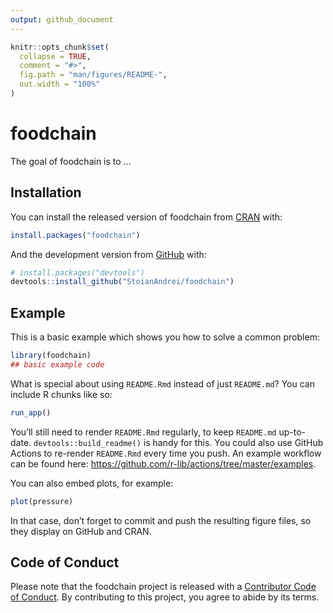 ```yaml
---
output: github_document
---
```


<!-- README.md is generated from README.Rmd. Please edit that file -->

```r
knitr::opts_chunk$set(
  collapse = TRUE,
  comment = "#>",
  fig.path = "man/figures/README-",
  out.width = "100%"
)
```

# foodchain

<!-- badges: start -->
<!-- badges: end -->

The goal of foodchain is to ...

## Installation

You can install the released version of foodchain from [CRAN](https://CRAN.R-project.org) with:

``` r
install.packages("foodchain")
```

And the development version from [GitHub](https://github.com/) with:

``` r
# install.packages("devtools")
devtools::install_github("StoianAndrei/foodchain")
```
## Example

This is a basic example which shows you how to solve a common problem:

```r
library(foodchain)
## basic example code
```

What is special about using `README.Rmd` instead of just `README.md`? You can include R chunks like so:

```r
run_app()
```

You'll still need to render `README.Rmd` regularly, to keep `README.md` up-to-date. `devtools::build_readme()` is handy for this. You could also use GitHub Actions to re-render `README.Rmd` every time you push. An example workflow can be found here: <https://github.com/r-lib/actions/tree/master/examples>.

You can also embed plots, for example:

```r
plot(pressure)
```

In that case, don't forget to commit and push the resulting figure files, so they display on GitHub and CRAN.

## Code of Conduct
  
  Please note that the foodchain project is released with a [Contributor Code of Conduct](https://contributor-covenant.org/version/2/0/CODE_OF_CONDUCT.html). By contributing to this project, you agree to abide by its terms.
